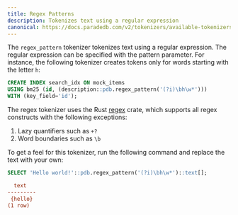 ```yaml
---
title: Regex Patterns
description: Tokenizes text using a regular expression
canonical: https://docs.paradedb.com/v2/tokenizers/available-tokenizers/regex
---
```


The `regex_pattern` tokenizer tokenizes text using a regular expression. The regular expression can be specified with the pattern parameter.
For instance, the following tokenizer creates tokens only for words starting with the letter `h`:

```sql
CREATE INDEX search_idx ON mock_items
USING bm25 (id, (description::pdb.regex_pattern('(?i)\bh\w*')))
WITH (key_field='id');
```

The regex tokenizer uses the Rust [regex](https://docs.rs/regex/latest/regex/) crate, which supports all regex constructs with the following
exceptions:

1. Lazy quantifiers such as `+?`
2. Word boundaries such as `\b`

To get a feel for this tokenizer, run the following command and replace the text with your own:

```sql
SELECT 'Hello world!'::pdb.regex_pattern('(?i)\bh\w*')::text[];
```

```ini Expected Response
  text
---------
 {hello}
(1 row)
```
